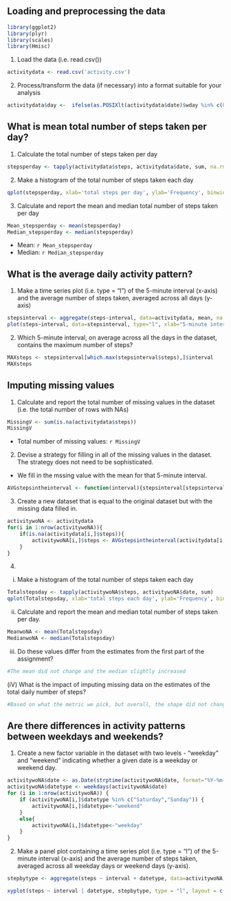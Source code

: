 ## Loading and preprocessing the data
```r
library(ggplot2)
library(plyr)
library(scales)
library(Hmisc)
```


1. Load the data (i.e. read.csv())
```r
activitydata <- read.csv('activity.csv')
```


2. Process/transform the data (if necessary) into a format suitable for your analysis
```r
activitydata$day <-  ifelse(as.POSIXlt(activitydata$date)$wday %in% c(0,6), 'weekend', 'weekday')
```



## What is mean total number of steps taken per day?
1. Calculate the total number of steps taken per day
```r
stepsperday <- tapply(activitydata$steps, activitydata$date, sum, na.rm=TRUE)
```

2. Make a histogram of the total number of steps taken each day
```r
qplot(stepsperday, xlab='total steps per day', ylab='Frequency', binwidth=500)
```

3. Calculate and report the mean and median total number of steps taken per day
```r
Mean_stepsperday <- mean(stepsperday)
Median_stepsperday <- median(stepsperday)
```
* Mean: `r Mean_stepsperday`
* Median:  `r Median_stepsperday`



## What is the average daily activity pattern?
1. Make a time series plot (i.e. type = "l") of the 5-minute interval (x-axis) and the average number of steps taken, averaged across all days (y-axis)
```r
stepsinterval <- aggregate(steps~interval, data=activitydata, mean, na.rm=TRUE)
plot(steps~interval, data=stepsinterval, type="l", xlab="5-minute interval", ylab = "average number of steps taken")

```

2. Which 5-minute interval, on average across all the days in the dataset, contains the maximum number of steps?
```r
MAXsteps <- stepsinterval[which.max(stepsinterval$steps),]$interval
MAXsteps
```


## Imputing missing values
1. Calculate and report the total number of missing values in the dataset (i.e. the total number of rows with NAs)
```r
MissingV <- sum(is.na(activitydata$steps))
MissingV
```

* Total number of missing values: `r MissingV`

2. Devise a strategy for filling in all of the missing values in the dataset. The strategy does not need to be sophisticated. 
* We fill in the mssing value with the mean for that 5-minute interval.
```r
AVGstepsintheinterval <- function(interval){stepsinterval[stepsinterval$interval == interval,]$steps}

```


3. Create a new dataset that is equal to the original dataset but with the missing data filled in.
```r
activitywoNA <- activitydata
for(i in 1:nrow(activitywoNA)){
    if(is.na(activitydata[i,]$steps)){
        activitywoNA[i,]$steps <- AVGstepsintheinterval(activitydata[i,]$interval)
    }
}
```


4. 
(i) Make a histogram of the total number of steps taken each day
```r
Totalstepsday <- tapply(activitywoNA$steps, activitywoNA$date, sum)
qplot(Totalstepsday, xlab='total steps each day', ylab='Frequency', binwidth=500)
```

(ii) Calculate and report the mean and median total number of steps taken per day. 
```r
MeanwoNA <- mean(Totalstepsday)
MedianwoNA <- median(Totalstepsday)
```

(iii) Do these values differ from the estimates from the first part of the assignment?

```r
#The mean did not change and the median slightly increased
```

(iV) What is the impact of imputing missing data on the estimates of the total daily number of steps?
```r
#Based on what the metric we pick, but overall, the shape did not change significantly.
```


## Are there differences in activity patterns between weekdays and weekends?

1. Create a new factor variable in the dataset with two levels - "weekday" and "weekend" indicating whether a given date is a weekday or weekend day.

```r
activitywoNA$date <- as.Date(strptime(activitywoNA$date, format="%Y-%m-%d"))
activitywoNA$datetype <- weekdays(activitywoNA$date)
for (i in 1:nrow(activitywoNA)) {
    if (activitywoNA[i,]$datetype %in% c("Saturday","Sunday")) {
        activitywoNA[i,]$datetype<-"weekend"
    }
    else{
        activitywoNA[i,]$datetype<-"weekday"
    }
}
```

2. Make a panel plot containing a time series plot (i.e. type = "l") of the 5-minute interval (x-axis) and the average number of steps taken, averaged across all weekday days or weekend days (y-axis).

```r
stepbytype <- aggregate(steps ~ interval + datetype, data=activitywoNA, mean)

xyplot(steps ~ interval | datetype, stepbytype, type = "l", layout = c(1, 2), xlab = "5-minute interval", ylab = "average number of steps taken")

```


